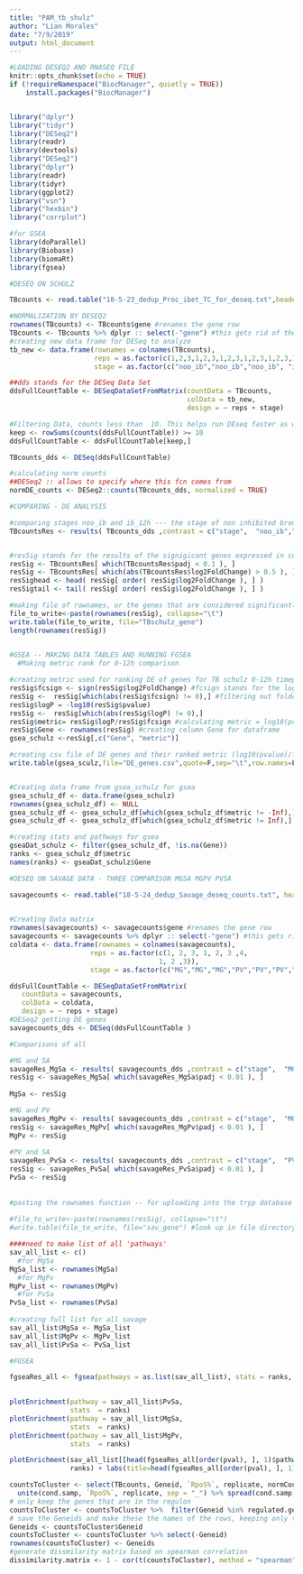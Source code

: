 ```yaml
---
title: "PAM_tb_shulz"
author: "Lian Morales"
date: "7/9/2019"
output: html_document
---
```


```r
#LOADING DESEQ2 AND RNASEQ FILE
knitr::opts_chunk$set(echo = TRUE)
if (!requireNamespace("BiocManager", quietly = TRUE))
    install.packages("BiocManager")


library("dplyr")
library("tidyr")
library("DESeq2")
library(readr)
library(devtools)
library("DESeq2")
library("dplyr")
library(readr)
library(tidyr)
library(ggplot2)
library("vsn")
library("hexbin")
library("corrplot")

#for GSEA
library(doParallel)
library(Biobase)
library(biomaRt)
library(fgsea)
```


```r
#DESEQ ON SCHULZ

TBcounts <- read.table("18-5-23_dedup_Proc_ibet_TC_for_deseq.txt",header = TRUE)

#NORMALIZATION BY DESEQ2
rownames(TBcounts) <- TBcounts$gene #renames the gene row
TBcounts <- TBcounts %>% dplyr :: select(-"gene") #this gets rid of the name gene in table
#creating new data frame for DESeq to analyze
tb_new <- data.frame(rownames = colnames(TBcounts),
                     reps = as.factor(c(1,2,3,1,2,3,1,2,3,1,2,3,1,2,3,1,2,3,1,2,3,1,2,3,1,2,3)),
                     stage = as.factor(c("noo_ib","noo_ib","noo_ib", "ib_6h","ib_6h","ib_6h", "ib_12h","ib_12h","ib_12h","ib_24h","ib_24h","ib_24h","ib_48h","ib_48h","ib_48h","ib_3d","ib_3d","ib_3d","ib_7d","ib_7d","ib_7d","ib_10d","ib_10d","ib_10d","ib_14d","ib_14d","ib_14d")))

##dds stands for the DESeq Data Set
ddsFullCountTable <- DESeqDataSetFromMatrix(countData = TBcounts,
                                            colData = tb_new, 
                                            design = ~ reps + stage)

#Filtering Data, counts less than  10. This helps run DEseq faster as well.
keep <- rowSums(counts(ddsFullCountTable)) >= 10
ddsFullCountTable <- ddsFullCountTable[keep,]

TBcounts_dds <- DESeq(ddsFullCountTable)

#calculating norm counts
##DESeq2 :: allows to specify where this fcn comes from
normDE_counts <- DESeq2::counts(TBcounts_dds, normalized = TRUE) 

#COMPARING - DE ANALYSIS 

#comparing stages noo_ib and ib_12h --- the stage of non inhibited bromodomain at time 0 to inhibited bromodomain at time point 12 hours
TBcountsRes <- results( TBcounts_dds ,contrast = c("stage",  "noo_ib","ib_12h"))


#resSig stands for the results of the signigicant genes expressed in comparison of noo_ib and ib_6h
resSig <- TBcountsRes[ which(TBcountsRes$padj < 0.1 ), ]
resSig <- TBcountsRes[ which(abs(TBcountsRes$log2FoldChange) > 0.5 ), ]
resSighead <- head( resSig[ order( resSig$log2FoldChange ), ] )
resSigtail <- tail( resSig[ order( resSig$log2FoldChange ), ] )

#making file of rownames, or the genes that are considered significantly  expressed, to enter in trypan database
file_to_write<-paste(rownames(resSig), collapse="\t")
write.table(file_to_write, file="TBschulz_gene")
length(rownames(resSig))
 

#GSEA -- MAKING DATA TABLES AND RUNNING FGSEA
  #Making metric rank for 0-12h comparison

#creating metric used for ranking DE of genes for TB schulz 0-12h timepoint contrast
resSig$fcsign <- sign(resSig$log2FoldChange) #fcsign stands for the log2foldchange sign
resSig <-  resSig[which(abs(resSig$fcsign) != 0),] #filtering out foldchanges = 0
resSig$logP = -log10(resSig$pvalue) 
resSig <-  resSig[which(abs(resSig$logP) != 0),] 
resSig$metric= resSig$logP/resSig$fcsign #calculating metric = log10(pvalue)/fcsign
resSig$Gene <- rownames(resSig) #creating column Gene for dataframe
gsea_schulz <-resSig[,c("Gene", "metric")]

#creating csv file of DE genes and their ranked metric (log10(pvalue)/fcsign)
write.table(gsea_sculz,file="DE_genes.csv",quote=F,sep="\t",row.names=F)


#Creating data frame from gsea_schulz for gsea
gsea_schulz_df <- data.frame(gsea_schulz)
rownames(gsea_schulz_df) <- NULL
gsea_schulz_df <- gsea_schulz_df[which(gsea_schulz_df$metric != -Inf),] #removing metric where = -Inf
gsea_schulz_df <- gsea_schulz_df[which(gsea_schulz_df$metric != Inf),]

#creating stats and pathways for gsea
gseaDat_schulz <- filter(gsea_schulz_df, !is.na(Gene))
ranks <- gsea_schulz_df$metric
names(ranks) <- gseaDat_schulz$Gene

```


```r


#DESEQ ON SAVAGE DATA - THREE COMPARISON MGSA MGPV PVSA

savagecounts <- read.table("18-5-24_dedup_Savage_deseq_counts.txt", header = TRUE)

 
#Creating Data matrix 
rownames(savagecounts) <- savagecounts$gene #renames the gene row
savagecounts <- savagecounts %>% dplyr :: select(-"gene") #this gets rid of the name gene in table
coldata <- data.frame(rownames = colnames(savagecounts),
                    reps = as.factor(c(1, 2, 3, 1, 2, 3 ,4,
                                     1, 2 ,3)), 
                    stage = as.factor(c("MG","MG","MG","PV","PV","PV","PV","SA","SA","SA")))

ddsFullCountTable <- DESeqDataSetFromMatrix(
   countData = savagecounts,
   colData = coldata,
   design = ~ reps + stage)
#DESeq2 getting DE genes
savagecounts_dds <- DESeq(ddsFullCountTable )

#Comparisons of all 

#MG and SA
savageRes_MgSa <- results( savagecounts_dds ,contrast = c("stage",  "MG","SA"))
resSig <- savageRes_MgSa[ which(savageRes_MgSa$padj < 0.01 ), ]
 
MgSa <- resSig

#MG and PV
savageRes_MgPv <- results( savagecounts_dds ,contrast = c("stage",  "MG","PV"))
resSig <- savageRes_MgPv[ which(savageRes_MgPv$padj < 0.01 ), ]
MgPv <- resSig
 
#PV and SA
savageRes_PvSa <- results( savagecounts_dds ,contrast = c("stage",  "PV","SA"))
resSig <- savageRes_PvSa[ which(savageRes_PvSa$padj < 0.01 ), ]
PvSa <- resSig
 
 
#pasting the rownames function -- for uploading into the tryp database
 
#file_to_write<-paste(rownames(resSig), collapse="\t")
#write.table(file_to_write, file="sav_gene") #look up in file directory, then delete quotation marks as well as the first rows that are not genes


```


```r

####need to make list of all 'pathways'
sav_all_list <- c()
  #for MgSa
MgSa_list <- rownames(MgSa)
  #for MgPv
MgPv_list <- rownames(MgPv)
  #for PvSa
PvSa_list <- rownames(PvSa)
 
#creating full list for all savage 
sav_all_list$MgSa <- MgSa_list
sav_all_list$MgPv <- MgPv_list 
sav_all_list$PvSa <- PvSa_list 

#FGSEA

fgseaRes_all <- fgsea(pathways = as.list(sav_all_list), stats = ranks, minSize = 1,  nperm = 10000)
 

plotEnrichment(pathway = sav_all_list$PvSa,
               stats  = ranks) 
plotEnrichment(pathway = sav_all_list$MgSa,
               stats  = ranks) 
plotEnrichment(pathway = sav_all_list$MgPv,
               stats  = ranks) 


```

```r
 
plotEnrichment(sav_all_list[[head(fgseaRes_all[order(pval), ], 1)$pathway]],
               ranks) + labs(title=head(fgseaRes_all[order(pval), ], 1)$pathway)

countsToCluster <- select(TBcounts, Geneid, `RpoS%`, replicate, normCount) %>%
  unite(cond.samp, `RpoS%`, replicate, sep = "_") %>% spread(cond.samp, normCount)
# only keep the genes that are in the regulon
countsToCluster <- countsToCluster %>%  filter(Geneid %in% regulated.genes$Geneid) 
# save the Geneids and make these the names of the rows, keeping only the columns with counts.
Geneids <- countsToCluster$Geneid
countsToCluster <- countsToCluster %>% select(-Geneid)
rownames(countsToCluster) <- Geneids
#generate dissmilarity matrix based on spearman correlation
dissimilarity.matrix <- 1 - cor(t(countsToCluster), method = "spearman")

```
  
  
  
